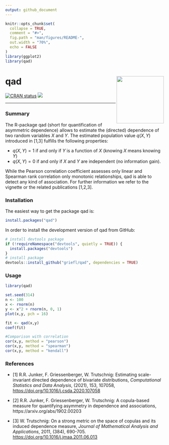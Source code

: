 ```yaml
---
output: github_document
---
```


<!-- README.md is generated from README.Rmd. Please edit that file -->


```r
knitr::opts_chunk$set(
  collapse = TRUE,
  comment = "#>",
  fig.path = "man/figures/README-",
  out.width = "70%", 
  echo = FALSE
)
library(ggplot2)
library(qad)
```


# qad <a><img src='man/figures/hex.png' align="right" height="150" /></a>

<!-- badges: start -->
[![CRAN status](https://www.r-pkg.org/badges/version/qad)](https://cran.r-project.org/package=qad)
[![](https://cranlogs.r-pkg.org/badges/qad)](https://cran.r-project.org/package=qad)

<!-- badges: end -->


---

### Summary
The R-package qad (short for quantification of asymmetric dependence) allows to estimate the (directed) dependence of two random variables $X$ and $Y$. The estimated population value $q(X,Y)$ introduced in [1,3] fulfills the following properties:

- $q(X,Y) = 1$ if and only if $Y$ is a function of $X$ (knowing $X$ means knowing $Y$) 
- $q(X,Y) = 0$ if and only if $X$ and $Y$ are independent (no information gain). 

While the Pearson correlation coefficient assesses only linear and Spearman rank correlation only monotonic relationships, qad is able to detect any kind of association. For further information we refer to the vignette or the related publications [1,2,3]. 


### Installation

The easiest way to get the package qad is:
```r
install.packages("qad")

```

In order to install the development version of qad from GitHub:

```r
# install devtools package
if (!requireNamespace("devtools", quietly = TRUE)) {
  install.packages("devtools")
}
# install package
devtools::install_github("griefl/qad", dependencies = TRUE)
```

### Usage

```r
library(qad)

set.seed(314)
n <- 100
x <- rnorm(n)
y <- x^2 + rnorm(n, 0, 1)
plot(x,y, pch = 16)

fit <- qad(x,y)
coef(fit)

#Comparison with correlation
cor(x,y, method = "pearson")
cor(x,y, method = "spearman")
cor(x,y, method = "kendall")
```




### References

- [1] R.R. Junker, F. Griessenberger, W. Trutschnig: Estimating scale-invariant directed dependence of bivariate distributions, *Computational Statistics and Data Analysis*, (2021), 153, 107058, <a href = "https://doi.org/10.1016/j.csda.2020.107058">https://doi.org/10.1016/j.csda.2020.107058</a>

- [2] R.R. Junker, F. Griessenberger, W. Trutschnig: A copula-based measure for quantifying asymmetry in dependence and associations, https://arxiv.org/abs/1902.00203

- [3] W. Trutschnig: On a strong metric on the space of copulas and its induced dependence measure, *Journal of Mathematical Analysis and Applications*, 2011, (384), 690-705. <a href="https://www.sciencedirect.com/science/article/pii/S0022247X11005610">https://doi.org/10.1016/j.jmaa.2011.06.013</a>
